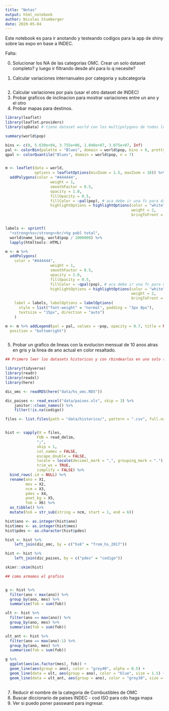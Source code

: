 ```yaml
---
title: "Notas"
output: html_notebook
author: Nicolas Stumberger
date: 2020-05-04
---
```



Este notebook es para ir anotando y testeando codigos para la app de shiny sobre las expo en base a INDEC.

Falta:

0. Solucionar los NA de las categorias OMC. Crear un solo dataset completo? y luego ir filtrando desde ahi para lo q necesite?



1. Calcular variaciones internanuales por categoria y subcategoria

```r

```



2. Calcular variaciones por pais (usar el otro dataset de INDEC)
3. Probar graficos de inclinacion para mostrar variaciones entre un ano y el otro
4. Probar mapas para destinos.

```r
library(leaflet)
library(leaflet.providers)
library(spData) # tiene dataset world con los multipolygons de todos los paises

summary(world$pop) 

bins <- c(0, 5.630e+04, 3.755e+06, 1.040e+07, 3.075e+07, Inf)
pal <- colorBin(palette = "Blues", domain = world$pop, bins = 6, pretty = FALSE)
qpal <- colorQuantile("Blues", domain = world$pop, n = 7)


m <- leaflet(data = world, 
             options = leafletOptions(minZoom = 1.5, maxZoom = 18)) %>%
  addPolygons(color = "#444444", 
                    weight = 1, 
                    smoothFactor = 0.5, 
                    opacity = 1.0, 
                    fillOpacity = 0.5,
                    fillColor = ~pal(pop), # aca debe ir una fc para darle peso
                    highlightOptions = highlightOptions(color = "white", 
                                                        weight = 2,
                                                        bringToFront = TRUE))


labels <- sprintf(
  "<strong>%s</strong><br/>%g pobl total",
  world$name_long, world$pop / 1000000) %>% 
  lapply(htmltools::HTML)

m <- m %>% 
  addPolygons(
    color = "#444444", 
                    weight = 1, 
                    smoothFactor = 0.5, 
                    opacity = 1.0, 
                    fillOpacity = 0.5,
                    fillColor = ~qpal(pop), # aca debe ir una fc para darle peso
                    highlightOptions = highlightOptions(color = "white", 
                                                        weight = 2,
                                                        bringToFront = TRUE),
    label = labels, labelOptions = labelOptions(
      style = list("font-weight" = "normal", padding = "3px 8px"),
      textsize = "15px", direction = "auto")
    )

m <- m %>% addLegend(pal = pal, values = ~pop, opacity = 0.7, title = NULL,
  position = "bottomright")

```


```r

```

5. Probar un grafico de lineas con la evolucion mensual de 10 anos atras en gris y la linea de ano actual en color resaltado.

```r
## Primero leer los datasets historicos y con rbindearlos en uno solo (incluyendo el ultimo ano)

library(tidyverse)
library(readr)
library(readxl)
library(here)

dic_omc <- readRDS(here("data/hs_omc.RDS"))

dic_paises <- read_excel("data/paises.xls", skip = 3) %>% 
    janitor::clean_names() %>% 
    filter(!is.na(codigo))

files <- list.files(path = "data/historico/", pattern = ".csv", full.names = TRUE)


hist <- sapply(X = files, 
              FUN = read_delim,
              ";",
              skip = 1,
              col_names = FALSE,
              escape_double = FALSE,
              locale = locale(decimal_mark = ",", grouping_mark = "."),
              trim_ws = TRUE,
              simplify = FALSE) %>% 
  bind_rows(.id = NULL) %>% 
  rename(ano = X1,
         mes = X2,
         ncm = X3,
         pdes = X4,
         pnet_kg = X5,
         fob = X6) %>% 
  as_tibble() %>%
  mutate(hs6 = str_sub(string = ncm, start = 1, end = 6))

hist$ano <- as.integer(hist$ano)
hist$mes <- as.integer(hist$mes)
hist$pdes <- as.character(hist$pdes)

hist <- hist %>% 
    left_join(dic_omc, by = c("hs6" = "from_hs_2017"))

hist <- hist %>% 
    left_join(dic_paises, by = c("pdes" = "codigo"))

skimr::skim(hist)

```

```r
## como armamos el grafico


g <- hist %>% 
  filter(ano < max(ano)) %>% 
  group_by(ano, mes) %>% 
  summarise(fob = sum(fob))

ult <- hist %>% 
  filter(ano == max(ano)) %>% 
  group_by(ano, mes) %>% 
  summarise(fob = sum(fob))

ult_ant <- hist %>% 
  filter(ano == max(ano)-1) %>% 
  group_by(ano, mes) %>% 
  summarise(fob = sum(fob))

g %>% 
  ggplot(aes(as.factor(mes), fob)) +
  geom_line(aes(group = ano), color = "grey40", alpha = 0.5) +
  geom_line(data = ult, aes(group = ano), color = "blue", size = 1.5) +
  geom_line(data = ult_ant, aes(group = ano), color = "grey30", size = 1)
  
```


7. Reducir el nombre de la categoria de Combustibles de OMC
8. Buscar diccionario de paises INDEC - cod ISO para cdo haga mapa
9. Ver si puedo poner passward para ingresar.
